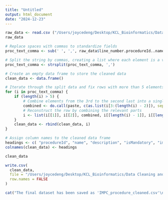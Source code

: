 ```yaml
---
title: "Untitled"
output: html_document
date: "2024-12-23"
---
```


```r
raw_data <- read.csv ("/Users/joycedeng/Desktop/KCL_Bioinformatics/Data Cleaning and Data Management/project/Group2/IMPC_procedure.txt", header = TRUE, stringsAsFactors = FALSE)
raw_data


```




```r
# Replace spaces with commas to standardize fields
proc_text_comma <- sub(' ', ',', raw_data$line_number.procedureId..name..description..isMandatory..impcParameterOrigId)

# Split the string by commas, creating a list where each element is a vector of split strings
proc_text_comma <- strsplit(proc_text_comma, ',')

# Create an empty data frame to store the cleaned data
clean_data <- data.frame()

# Iterate through the split data and fix rows with more than 5 elements (due to extra splits)
for (i in proc_text_comma) {
    if (length(i) > 5) { 
        # Combine elements from the 3rd to the second last into a single string
        combined <- do.call(paste, c(as.list(i[3:(length(i) - 2)]), sep = ', '))
        # Reconstruct the row by combining the relevant parts
        i <- list(i[[1]], i[[2]], combined, i[[length(i) - 1]], i[[length(i)]])
    }
    clean_data <- rbind(clean_data, i)
}

# Assign column names to the cleaned data frame
headings <- c( "procedureId", "name", "description", "isMandatory", "impcParameterOrigId")
colnames(clean_data) <- headings

clean_data
```
```r
write.csv(
  clean_data, 
  file = "/Users/joycedeng/Desktop/KCL_Bioinformatics/Data Cleaning and Data Management/project/Group2/IMPC_procedure_cleaned.csv", 
  row.names = FALSE                         
)

cat("The final dataset has been saved as 'IMPC_procedure_cleaned.csv'\n")
```

